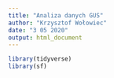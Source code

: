 ```yaml
---
title: "Analiza danych GUS"
author: "Krzysztof Wołowiec"
date: "3 05 2020"
output: html_document
---
```


```r
library(tidyverse)
library(sf)
```

```r


```

